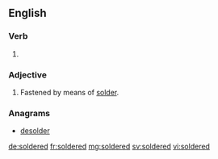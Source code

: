 ==English==

===Verb===
{{head|en}}

# {{en-past of|solder}}

===Adjective===
{{en-adj}}

# Fastened by means of [[solder]].

===Anagrams===
* [[desolder#English|desolder]]

[[de:soldered]]
[[fr:soldered]]
[[mg:soldered]]
[[sv:soldered]]
[[vi:soldered]]